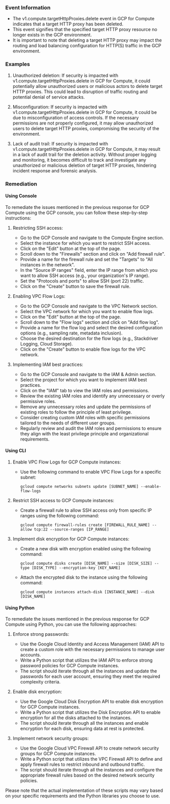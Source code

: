 
### Event Information

- The v1.compute.targetHttpProxies.delete event in GCP for Compute indicates that a target HTTP proxy has been deleted.
- This event signifies that the specified target HTTP proxy resource no longer exists in the GCP environment.
- It is important to note that deleting a target HTTP proxy may impact the routing and load balancing configuration for HTTP(S) traffic in the GCP environment.


### Examples

1. Unauthorized deletion: If security is impacted with v1.compute.targetHttpProxies.delete in GCP for Compute, it could potentially allow unauthorized users or malicious actors to delete target HTTP proxies. This could lead to disruption of traffic routing and potential denial of service attacks.

2. Misconfiguration: If security is impacted with v1.compute.targetHttpProxies.delete in GCP for Compute, it could be due to misconfiguration of access controls. If the necessary permissions are not properly configured, it may allow unauthorized users to delete target HTTP proxies, compromising the security of the environment.

3. Lack of audit trail: If security is impacted with v1.compute.targetHttpProxies.delete in GCP for Compute, it may result in a lack of audit trail for the deletion activity. Without proper logging and monitoring, it becomes difficult to track and investigate any unauthorized or malicious deletion of target HTTP proxies, hindering incident response and forensic analysis.

### Remediation

#### Using Console

To remediate the issues mentioned in the previous response for GCP Compute using the GCP console, you can follow these step-by-step instructions:

1. Restricting SSH access:
   - Go to the GCP Console and navigate to the Compute Engine section.
   - Select the instance for which you want to restrict SSH access.
   - Click on the "Edit" button at the top of the page.
   - Scroll down to the "Firewalls" section and click on "Add firewall rule".
   - Provide a name for the firewall rule and set the "Targets" to "All instances in the network".
   - In the "Source IP ranges" field, enter the IP range from which you want to allow SSH access (e.g., your organization's IP range).
   - Set the "Protocols and ports" to allow SSH (port 22) traffic.
   - Click on the "Create" button to save the firewall rule.

2. Enabling VPC Flow Logs:
   - Go to the GCP Console and navigate to the VPC Network section.
   - Select the VPC network for which you want to enable flow logs.
   - Click on the "Edit" button at the top of the page.
   - Scroll down to the "Flow logs" section and click on "Add flow log".
   - Provide a name for the flow log and select the desired configuration options (e.g., sampling rate, metadata inclusion).
   - Choose the desired destination for the flow logs (e.g., Stackdriver Logging, Cloud Storage).
   - Click on the "Create" button to enable flow logs for the VPC network.

3. Implementing IAM best practices:
   - Go to the GCP Console and navigate to the IAM & Admin section.
   - Select the project for which you want to implement IAM best practices.
   - Click on the "IAM" tab to view the IAM roles and permissions.
   - Review the existing IAM roles and identify any unnecessary or overly permissive roles.
   - Remove any unnecessary roles and update the permissions of existing roles to follow the principle of least privilege.
   - Consider creating custom IAM roles with specific permissions tailored to the needs of different user groups.
   - Regularly review and audit the IAM roles and permissions to ensure they align with the least privilege principle and organizational requirements.

#### Using CLI

1. Enable VPC Flow Logs for GCP Compute instances:
   - Use the following command to enable VPC Flow Logs for a specific subnet:
     ```
     gcloud compute networks subnets update [SUBNET_NAME] --enable-flow-logs
     ```

2. Restrict SSH access to GCP Compute instances:
   - Create a firewall rule to allow SSH access only from specific IP ranges using the following command:
     ```
     gcloud compute firewall-rules create [FIREWALL_RULE_NAME] --allow tcp:22 --source-ranges [IP_RANGE]
     ```

3. Implement disk encryption for GCP Compute instances:
   - Create a new disk with encryption enabled using the following command:
     ```
     gcloud compute disks create [DISK_NAME] --size [DISK_SIZE] --type [DISK_TYPE] --encryption-key [KEY_NAME]
     ```
   - Attach the encrypted disk to the instance using the following command:
     ```
     gcloud compute instances attach-disk [INSTANCE_NAME] --disk [DISK_NAME]
     ```

#### Using Python

To remediate the issues mentioned in the previous response for GCP Compute using Python, you can use the following approaches:

1. Enforce strong passwords:
   - Use the Google Cloud Identity and Access Management (IAM) API to create a custom role with the necessary permissions to manage user accounts.
   - Write a Python script that utilizes the IAM API to enforce strong password policies for GCP Compute instances.
   - The script should iterate through all the instances and update the passwords for each user account, ensuring they meet the required complexity criteria.

2. Enable disk encryption:
   - Use the Google Cloud Disk Encryption API to enable disk encryption for GCP Compute instances.
   - Write a Python script that utilizes the Disk Encryption API to enable encryption for all the disks attached to the instances.
   - The script should iterate through all the instances and enable encryption for each disk, ensuring data at rest is protected.

3. Implement network security groups:
   - Use the Google Cloud VPC Firewall API to create network security groups for GCP Compute instances.
   - Write a Python script that utilizes the VPC Firewall API to define and apply firewall rules to restrict inbound and outbound traffic.
   - The script should iterate through all the instances and configure the appropriate firewall rules based on the desired network security policies.

Please note that the actual implementation of these scripts may vary based on your specific requirements and the Python libraries you choose to use.

